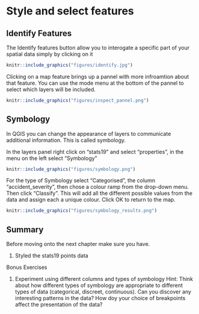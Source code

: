 # Style and select features

## Identify Features

The Identify features button allow you to interogate a specific part of your spatial data simply by clicking on it

```r
knitr::include_graphics("figures/identify.jpg")
```

Clicking on a map feature brings up a pannel with more infroamtion about that feature. You can use the mode menu at the bottom of the pannel to select which layers will be included.

```r
knitr::include_graphics("figures/inspect_pannel.png")
```

## Symbology

In QGIS you can change the appearance of layers to communicate additional information. This is called symbology.

In the layers panel right click on "stats19" and select "properties", in the menu on the left select "Symbology"

```r
knitr::include_graphics("figures/symbology.png")
```

For the type of Symbology select "Categorised", the column "accident_severity", then chose a colour ramp from the drop-down menu. Then click "Classify". This will add all the different possible values from the data and assign each a unique colour. Click OK to return to the map.

```r
knitr::include_graphics("figures/symbology_results.png")
```


## Summary

Before moving onto the next chapter make sure you have.

1. Styled the stats19 points data

Bonus Exercises

1. Experiment using different columns and types of symbology
Hint: Think about how different types of symbology are appropriate to different types of data (categorical, discreet, continuous). Can you discover any interesting patterns in the data? How doy your choice of breakpoints affect the presentation of the data?


